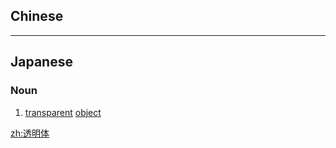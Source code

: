 {{also|透明體}}
==Chinese==
{{zh-see|透明體}}

----

==Japanese==
{{ja-kanjitab|とう|めい|たい|yomi=o}}

===Noun===
{{ja-noun|とうめいたい|kyu=透明體}}

# [[transparent]] [[object]]

[[zh:透明体]]